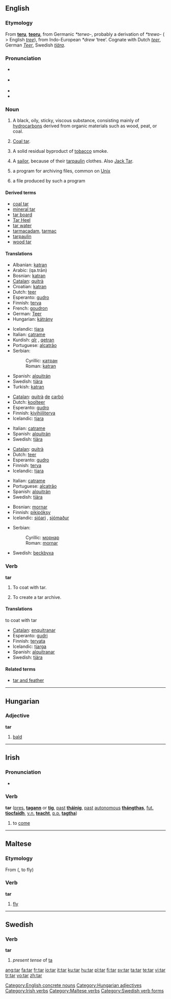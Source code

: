 {{was wotd|2007|May|22}}
{{wikipedia|dab=tar (disambiguation)|tar}}
==English==

===Etymology===
From {{OE.}} '''[[teru]]''', '''[[teoru]]''', from Germanic ''*terwo-'', probably a derivation of ''*trewo-'' ( > English ''[[tree]]''), from Indo-European ''*drew'' ‘tree’.  Cognate with Dutch ''[[teer]]'', German ''[[Teer]]'', Swedish ''[[tjära]]''.

===Pronunciation===
*{{italbrac|[[RP]]}} {{IPA|/tɑː/}}
*{{italbrac|US}} {{IPA|/tɑɻ/}}
*{{audio|en-us-tar.ogg|Audio (US)}}
*{{rhymes|ɑː(r)}}

===Noun===
{{wikipedia|tar|tar (viscous substance)}}
{{en-noun}}

# {{uncountable}} A black, oily, sticky, viscous substance, consisting mainly of [[hydrocarbons]] derived from organic materials such as wood, peat, or coal.
# [[coal tar|Coal tar]].
# {{uncountable}} A solid residual byproduct of [[tobacco]] smoke.
# {{context|slang|dated}} A [[sailor]], because of their [[tarpaulin]] clothes. Also [[Jack Tar]].
# {{computing}} a program for archiving files, common on [[Unix]]
# {{computing}} a file produced by such a program

====Derived terms====
*[[coal tar]]
*[[mineral tar]]
*[[tar board]]
*[[Tar Heel]]
*[[tar water]]
*[[tarmacadam]], [[tarmac]]
*[[tarpaulin]]
*[[wood tar]]

====Translations====
{{trans-top|substance}}
*Albanian: [[katran]]
*Arabic: {{ARchar|[[قطران|قَطْران]]}} (qa.trān)
*Bosnian: [[katran#Bosnian|katran]] {{m}}
*[[Catalan]]: [[quitrà]] {{m}}
*Croatian: [[katran#Croatian|katran]] {{m}}
*Dutch: [[teer]]
*Esperanto: [[gudro]]
*Finnish: [[terva]]
*French: [[goudron]] {{m}}
*German: [[Teer]] {{m}}
*Hungarian: [[kátrány]]
{{trans-mid}}
*Icelandic: [[tjara]] {{f}}
*Italian: [[catrame]] {{m}}
*Kurdish: [[qîr]] {{f}}, [[qetran]] {{f}}
*Portuguese: [[alcatrão]] {{m}}
*Serbian:
*:Cyrillic: [[катран#Serbian|катран]] {{m}}
*:Roman: [[katran#Serbian|katran]] {{m}}
*Spanish: [[alquitrán]] {{m}}
*Swedish: [[tjära]] {{c}}
*Turkish: [[katran#Turkish|katran]]
{{trans-bottom}}

{{trans-top|coal tar}}
*[[Catalan]]: [[quitrà]] [[de]] [[carbó]] {{m}}
*Dutch: [[koolteer]]
*Esperanto: [[gudro]]
*Finnish: [[kivihiiliterva]]
*Icelandic: [[tjara]] {{f}}
{{trans-mid}}
*Italian: [[catrame]] {{m}}
*Spanish: [[alquitrán]] {{m}}
*Swedish: [[tjära]] {{c}}
{{trans-bottom}}

{{trans-top|byproduct of tobacco smoke}}
*[[Catalan]]: [[quitrà]] {{m}}
*Dutch: [[teer]]
*Esperanto: [[gudro]]
*Finnish: [[terva]]
*Icelandic: [[tjara]] {{f}}
{{trans-mid}}
*Italian: [[catrame]] {{m}}
*Portuguese: [[alcatrão]] {{m}}
*Spanish: [[alquitrán]] {{m}}
*Swedish: [[tjära]] {{c}}
{{trans-bottom}}

{{trans-top|sailor}}
*Bosnian: [[mornar]] {{m}}
*Finnish: [[pikipöksy]]
*Icelandic: [[sjóari]] {{m}}, [[sjómaður]] {{m}}
{{trans-mid}}
*Serbian:
*:Cyrillic: [[морнар]] {{m}}
*:Roman: [[mornar]] {{m}}
*Swedish: [[beckbyxa]]
{{trans-bottom}}

===Verb===
'''tar'''

# To coat with tar.
# {{computing}} To create a tar archive.

====Translations====
; to coat with tar
*[[Catalan]]: [[enquitranar]]
*Esperanto: [[gudri]]
*Finnish: [[tervata]]
*Icelandic: [[tjarga]]
*Spanish: [[alquitranar]]
*Swedish: [[tjära]]

====Related terms====
*[[tar and feather]]

[[Category:English concrete nouns]]

----

==Hungarian==

===Adjective===
'''tar'''

# [[bald]]

[[Category:Hungarian adjectives]]

----

==Irish==

===Pronunciation===
*{{audio|en-us-tar.ogg|Audio (US)}}

{{IPA|[tar]}}

===Verb===
'''tar''' ([[present|pres.]] '''[[tagann]]''' or '''[[tig]]''', [[past]] '''[[tháinig]]''', [[past]] [[autonomous]] '''[[thángthas]]''', [[future|fut.]] '''[[tiocfaidh]]''', [[verbal noun|v.n.]] '''[[teacht]]''', [[past participle|p.p.]] '''[[tagtha]]''')

# to [[come]]

[[Category:Irish verbs]]

----

==Maltese==

===Etymology===
From {{Ar.|mt}} {{ARchar|[[طار]]}} ({{unicode|ʈá:ra}}, to fly)

===Verb===
'''tar'''

# [[fly]]

[[Category:Maltese verbs]]

----

==Swedish==

===Verb===
'''tar'''

# ''present tense'' of [[ta]]

[[Category:Swedish verb forms]]

[[ang:tar]]
[[fa:tar]]
[[fr:tar]]
[[io:tar]]
[[it:tar]]
[[ku:tar]]
[[hu:tar]]
[[pl:tar]]
[[fi:tar]]
[[sv:tar]]
[[ta:tar]]
[[te:tar]]
[[vi:tar]]
[[tr:tar]]
[[vo:tar]]
[[zh:tar]]